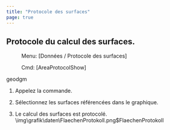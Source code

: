 ```yaml
---
title: "Protocole des surfaces"
page: true
---
```

## Protocole du calcul des surfaces.
 <Menu> Menu: [Données / Protocole des surfaces] </Menu> 
 <Menu> Cmd: [AreaProtocolShow] </Menu> 

 <Placeholder>geodgm</Placeholder> 

1. Appelez la commande.

2. S&#233;lectionnez les surfaces r&#233;f&#233;renc&#233;es dans le graphique.

3. Le calcul des surfaces est protocol&#233;.<Image>\img\grafik\daten\FlaechenProtokoll.png$FlaechenProtokoll</Image>

